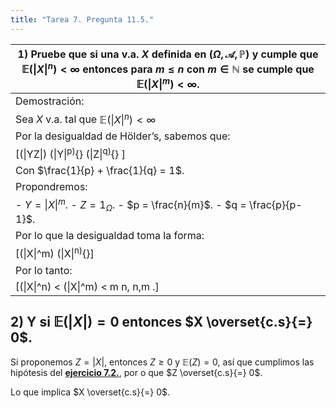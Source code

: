 ```yaml
---
title: "Tarea 7. Pregunta 11.5."
---
```



--------------------------------------------------------------------------------
1) Pruebe que si una v.a. $X$ definida en $(\Omega,\mathscr{A},\mathbb{P})$ y cumple que $\mathbb{E}(|X|^n) < \infty$ entonces para $m \leq n$ con $m \in \mathbb{N}$ se cumple que $\mathbb{E}(|X|^m) < \infty$.
--------------------------------------------------------------------------------
Demostración:

Sea $X$ v.a. tal que $\mathbb{E}(|X|^n) < \infty$

Por la desigualdad de Hölder's, sabemos que:

\[\mathbb{E}(|YZ|) \leq \mathbb{E}(|Y|^p)^{\frac{1}{p}} \mathbb{E}(|Z|^q)^{\frac{1}{q}} \]

Con $\frac{1}{p} + \frac{1}{q} = 1$.

Propondremos:

  - $Y =|X|^m$.
  - $Z = 1_{\Omega}$.
  - $p = \frac{n}{m}$.
  - $q = \frac{p}{p-1}$.

Por lo que la desigualdad toma la forma:

\[\mathbb{E}(|X|^m) \leq  \mathbb{E}(|X|^n)^{\frac{m}{n}}\]

Por lo tanto:

\[\mathbb{E}(|X|^n) < \infty \Rightarrow \mathbb{E}(|X|^m) < \infty \quad \mbox{con } m \leq n, n,m \in \mathbb{N}.\]


--------------------------------------------------------------------------------
2) Y si $\mathbb{E}(|X|) = 0$ entonces $X \overset{c.s}{=} 0$.
--------------------------------------------------------------------------------

Si proponemos $Z = |X|$, entonces $Z \geq 0$ y $\mathbb{E}(Z) = 0$, así que cumplimos las hipótesis del **[ejercicio 7.2.](https://austriamax.github.io/austriamax.proba1.github.io/P7_2.html)**, por o que  $Z \overset{c.s}{=} 0$.

Lo que implica  $X \overset{c.s}{=} 0$.



